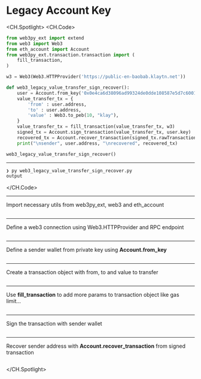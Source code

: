 # Legacy Account Key

<CH.Spotlight>
<CH.Code>

```py web3_legacy_value_transfer_sign_recover.py
from web3py_ext import extend
from web3 import Web3
from eth_account import Account
from web3py_ext.transaction.transaction import (
    fill_transaction,
)

w3 = Web3(Web3.HTTPProvider('https://public-en-baobab.klaytn.net'))

def web3_legacy_value_transfer_sign_recover():
    user = Account.from_key('0x0e4ca6d38096ad99324de0dde108587e5d7c600165ae4cd6c2462c597458c2b8')
    value_transfer_tx = {
        'from' : user.address,
        'to' : user.address,
        'value' : Web3.to_peb(10, "klay"),
    }
    value_transfer_tx = fill_transaction(value_transfer_tx, w3)
    signed_tx = Account.sign_transaction(value_transfer_tx, user.key)
    recovered_tx = Account.recover_transaction(signed_tx.rawTransaction)
    print("\nsender", user.address, "\nrecovered", recovered_tx)

web3_legacy_value_transfer_sign_recover()

```
---
```zsh output
❯ py web3_legacy_value_transfer_sign_recover.py
output
```
</CH.Code>


---
Import necessary utils from web3py_ext, web3 and eth_account
```py web3_legacy_value_transfer_sign_recover.py focus=1:6

```
---
Define a web3 connection using Web3.HTTPProvider and RPC endpoint
```py web3_legacy_value_transfer_sign_recover.py focus=8

```

---
Define a sender wallet from private key using **Account.from_key**
```py web3_legacy_value_transfer_sign_recover.py focus=11

```

---
Create a transaction object with from, to and value to transfer
```py web3_legacy_value_transfer_sign_recover.py focus=12:16

```

---
Use **fill_transaction** to add more params to transaction object like gas limit...
```py web3_legacy_value_transfer_sign_recover.py focus=17

```

---
Sign the transaction with sender wallet
```py web3_legacy_value_transfer_sign_recover.py focus=18

```

---
Recover sender address with **Account.recover_transaction** from signed transaction
```py web3_legacy_value_transfer_sign_recover.py focus=19:20

```


</CH.Spotlight>


